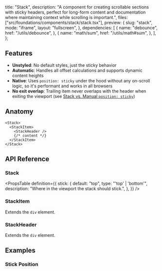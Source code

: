   title: "Stack",
  description:
    "A component for creating scrollable sections with sticky headers, perfect for long-form content and documentation where maintaining context while scrolling is important.",
  files: ["src/foundations/components/stack/stack.tsx"],
  preview: {
    slug: "stack",
    mode: "iframe",
    layout: "fullscreen",
  },
  dependencies: [
    {
      name: "debounce",
      href: "/utils/debounce",
    },
    {
      name: "math/sum",
      href: "/utils/math#sum",
    },
  ],
};

## Features

- **Unstyled**: No default styles, just the sticky behavior
- **Automatic**: Handles all offset calculations and supports dynamic content heights
- **Native**: Uses `position: sticky` under the hood without any on-scroll logic, so it's performant and works in all browsers
- **No exit overlap**: Trailing item never overlaps with the header when exiting the viewport (see [Stack vs. Manual `position: sticky`](/preview/stack-vs-sticky?layout=fullscreen))

## Anatomy

```tsx
<Stack>
  <StackItem>
    <StackHeader />
    {/* content */}
  </StackItem>
</Stack>
```

## API Reference

### Stack

<PropsTable
  definition={{
    stick: {
      default: "top",
      type: "'top' | 'bottom'",
      description: "Where in the viewport the stack should stick.",
    },
  }}
/>

### StackItem

Extends the `div` element.

### StackHeader

Extends the `div` element.

## Examples

### Stick Position

<Preview slug="stack-stick-position" mode="iframe" layout="fullscreen" />
